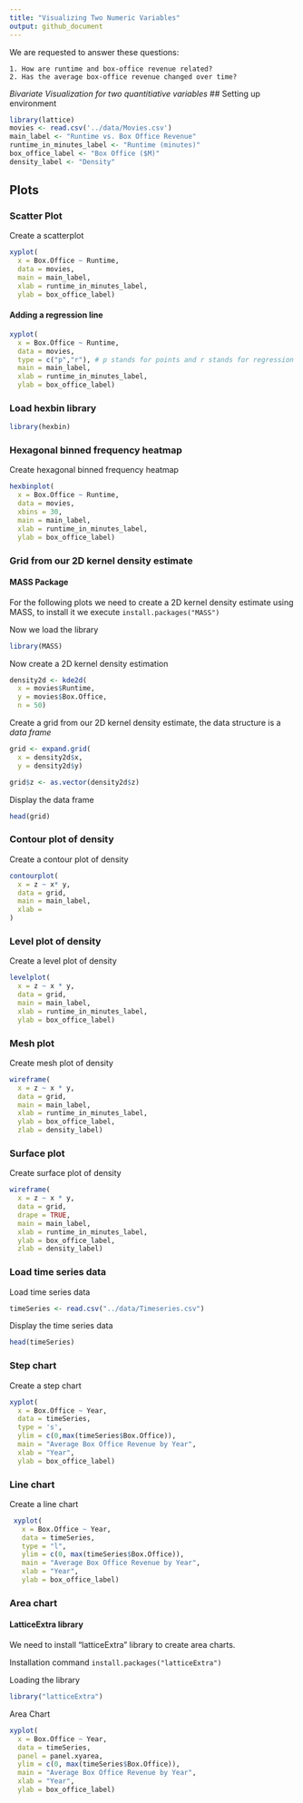 ```yaml
---
title: "Visualizing Two Numeric Variables"
output: github_document
---
```


We are requested to answer these questions:

    1. How are runtime and box-office revenue related?
    2. Has the average box-office revenue changed over time?
    
    
*Bivariate Visualization for two quantitiative variables*
## Setting up environment

```r
library(lattice)
movies <- read.csv('../data/Movies.csv')
main_label <- "Runtime vs. Box Office Revenue"
runtime_in_minutes_label <- "Runtime (minutes)"
box_office_label <- "Box Office ($M)"
density_label <- "Density"
```

## Plots


### Scatter Plot
Create a scatterplot

```r
xyplot(
  x = Box.Office ~ Runtime,
  data = movies,
  main = main_label,
  xlab = runtime_in_minutes_label,
  ylab = box_office_label)
```

#### Adding a regression line

```r
xyplot(
  x = Box.Office ~ Runtime,
  data = movies,
  type = c("p","r"), # p stands for points and r stands for regression
  main = main_label,
  xlab = runtime_in_minutes_label,
  ylab = box_office_label)
```

### Load hexbin library
```r
library(hexbin)
```

### Hexagonal binned frequency heatmap

Create hexagonal binned frequency heatmap

```r
hexbinplot(
  x = Box.Office ~ Runtime,
  data = movies,
  xbins = 30,
  main = main_label,
  xlab = runtime_in_minutes_label,
  ylab = box_office_label)
```

### Grid from our 2D kernel density estimate

#### MASS Package

For the following plots we need to create a 2D kernel density estimate using MASS, to install it we execute `install.packages("MASS")`  

Now we load the library
```r
library(MASS)
```

Now create a 2D kernel density estimation

```r
density2d <- kde2d(
  x = movies$Runtime,
  y = movies$Box.Office,
  n = 50)
```


Create a grid from our 2D kernel density estimate, the data structure is a *data frame*

```r
grid <- expand.grid(
  x = density2d$x,
  y = density2d$y)

grid$z <- as.vector(density2d$z)
```

Display the data frame

```r
head(grid)
```

### Contour plot of density

Create a contour plot of density

```r
contourplot(
  x = z ~ x* y,
  data = grid,
  main = main_label,
  xlab = 
)
```


### Level plot of density

Create a level plot of density

```r
levelplot(
  x = z ~ x * y,
  data = grid,
  main = main_label,
  xlab = runtime_in_minutes_label,
  ylab = box_office_label)
```

### Mesh plot

Create mesh plot of density

```r
wireframe(
  x = z ~ x * y,
  data = grid,
  main = main_label,
  xlab = runtime_in_minutes_label,
  ylab = box_office_label,
  zlab = density_label)
```

### Surface plot

Create surface plot of density

```r
wireframe(
  x = z ~ x * y,
  data = grid,
  drape = TRUE,
  main = main_label,
  xlab = runtime_in_minutes_label,
  ylab = box_office_label,
  zlab = density_label)
```

### Load time series data

Load time series data
```r
timeSeries <- read.csv("../data/Timeseries.csv")
```

Display the time series data

```r
head(timeSeries)
```

### Step chart

Create a step chart

```r
xyplot(
  x = Box.Office ~ Year,
  data = timeSeries,
  type = 's',
  ylim = c(0,max(timeSeries$Box.Office)),
  main = "Average Box Office Revenue by Year",
  xlab = "Year",
  ylab = box_office_label)
```


### Line chart

Create a line chart

```r
 xyplot(
   x = Box.Office ~ Year,
   data = timeSeries,
   type = "l",
   ylim = c(0, max(timeSeries$Box.Office)),
   main = "Average Box Office Revenue by Year",
   xlab = "Year",
   ylab = box_office_label)
```

### Area chart

#### LatticeExtra library

We need to install "latticeExtra" library to create area charts.

Installation command `install.packages("latticeExtra")`

Loading the library
```r
library("latticeExtra")
```

Area Chart

```r
xyplot(
  x = Box.Office ~ Year,
  data = timeSeries,
  panel = panel.xyarea,
  ylim = c(0, max(timeSeries$Box.Office)),
  main = "Average Box Office Revenue by Year",
  xlab = "Year",
  ylab = box_office_label)
```
